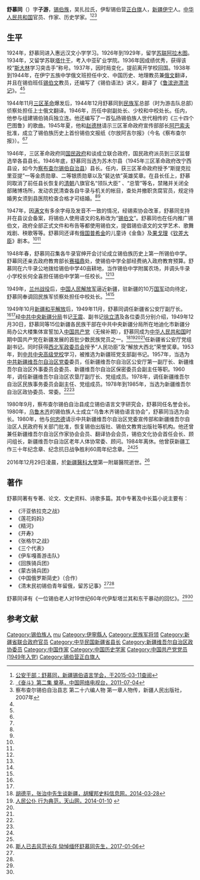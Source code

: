 '''舒慕同'''（{{bd|1915年|10月|2016年|12月29日|catIdx=Shu, Mutong}}）字'''子游'''，[[锡伯族|锡伯族]]，吴扎拉氏，伊犁锡伯营[[正白旗|正白旗]]人，[[新疆|新疆]][[伊宁|伊宁]]人。[[中华人民共和国|中华人民共和国]]官员、作家、历史学家。<ref name=gong>[http://www.xjsibe.com/rwk_content.asp?id=343 公安干部：舒慕同，新疆锡伯语言学会，于2015-03-11查阅]{{Dead link|date=2018年7月 |bot=InternetArchiveBot |fix-attempted=yes }}</ref><ref>[http://jishi.cntv.cn/fengdou/classpage/video/20110706/100977.shtml 《奋斗》第二集 奠基，中国网络电视台，2011-07-04]</ref><ref name=cha>察布查尔锡伯自治县志 第二十六编人物 第一章人物传，新疆人民出版社，2007年</ref>

==生平==
1924年，舒慕同进入惠远汉文小学学习。1926年到1929年，留学[[苏联|苏联]][[阿拉木图|阿拉木图]]。1934年，又留学苏联[[塔什干|塔什干]]，考入中亚矿业学院。1936年因成绩优秀，获得该校“[[斯大林|斯大林]]学习突击手”称号。1937年，因时局变化，提前离开学校回国。1938年到1944年，在伊宁五族中学俄文班担任中文、中国历史、地理教员兼[[俄文|俄文]]翻译，并且在锡伯班任[[锡伯文|锡伯文]]教员，还编写了《锡伯语法》讲义，翻译了《[[鲁滨逊漂流记|鲁滨逊漂流记]]》。<ref name=gong/><ref name=cha/>

1944年11月[[三区革命|三区革命]]爆发后，1944年12月舒慕同到[[民族军|民族军]]总部（时为游击队总部）侦察处担任上士俄文翻译。1946年，历任中尉副处长、少校和中校处长。任内，他参与组建锡伯骑兵独立连。他还编写了一首弘扬锡伯族人世代相传的《三十四个巴图鲁》的歌曲。1945年夏，他和[[赵德林_(锡伯族)|赵德林]]请示三区革命政府宣传部部长[[阿不都克里木·阿巴索夫|阿巴索夫]]批准，成立了锡伯族历史上首份锡伯文报纸《尔放阿吉尔报》（今名《察布查尔报》）。<ref name=gong/><ref name=cha/>

1946年，三区革命政府同[[国民政府|国民政府]]和谈成立联合政府，国民政府派员到三区监督选举各县县长。1946年底，舒慕同当选为苏木尔县（1945年三区革命政府改宁西县设，如今为[[察布查尔锡伯自治县|察布查尔锡伯自治县]]）县长。任内，获三区革命政府授予“斯提克拉里亚提”一等金质勋章、二等银质勋章以及“裴达依”英雄奖章。在县长任上，舒慕同取消了前任县长恢复的[[清朝|清朝]]八旗官名“领队大臣” 、“总管”等名，禁赌并关闭全部赌博场所，发动农民清查各自牛录与机关的帐目，查处并撤职贪腐官员，规定待婚男女须到县医院检查合格才可结婚。<ref name=gong/><ref name=cha/>

1947年，因[[满文|满文]]有多余字母及发音不一致的情况，经锡索协会改革，舒慕同支持并在县议会备案，将锡伯人使用语文的名称改为“[[锡伯文|锡伯文]]”。舒慕同也在任内推广锡伯文，政府全部正式文件和布告等都使用锡伯文，提倡锡伯语文的文学艺术、歌舞戏剧、秧歌等等。舒慕同还译有[[俄国|俄国]][[普希金|普希金]]的儿童诗《金鱼》及[[果戈理|果戈理]]《[[钦差大臣_(喜剧)|钦差大臣]]》剧本。<ref name=gong/><ref name=cha/>

1948年春，舒慕同召集各牛录官绅开会讨论成立锡伯族历史上第一所锡伯中学。舒幕同还亲去政府教育部长[[赛福鼎|赛福鼎]]处，使锡伯中学全部经费纳入政府教育预算。舒慕同在六牛录公地拨给锡伯中学40亩耕地，当作锡伯中学附属农场，并调头牛录小学校长何全喜担任锡伯中学第一任校长。<ref name=gong/><ref name=cha/>

1949年，[[兰州战役|兰州战役]]后，[[中国人民解放军|中国人民解放军]]逼近新疆，驻新疆的10万[[国军|国军]]动向待定，舒慕同奉调回民族军侦察处担任中校处长。<ref name=gong/><ref name=cha/>

1949年10月[[新疆和平解放|新疆和平解放]]后，1949年11月，舒慕同调任新疆省公安厅副厅长。<ref name=gong/><ref name=cha/>经[[中共中央新疆分局|中共中央新疆分局]]书记[[王震|王震]]、副书记[[徐立清|徐立清]]及各位委员分别介绍，1949年12月30日，舒慕同等15位新疆各民族干部在中共中央新疆分局所在地迪化市新疆分局办公大楼集体宣誓加入[[中国共产党|中国共产党]]（无候补期），舒慕同成为[[中华人民共和国|中华人民共和国]]时期中国共产党在新疆发展的首批少数民族党员之一。<ref>[http://www.hybsl.cn/zt/smnhy/ssssss1/2014-03-28/45521.html 胡德平，张治中先生谈新疆，胡耀邦史料信息网，2014-03-28]</ref><ref name=tsw>[http://news.ts.cn/content/2014-01/10/content_9182217.htm 人民公仆 行为典范，天山网，2014-01-10] {{webarchive|url=https://web.archive.org/web/20160304095223/http://news.ts.cn/content/2014-01/10/content_9182217.htm |date=2016-03-04 }}</ref><ref name=gong/><ref name=cha/>任新疆省公安厅党组副书记。同时获得[[西北军政委员会|西北军政委员会]]授予“人民功臣”及“解放大西北”荣誉奖章。1953年，到[[中共中央高级党校|中共中央高级党校]]学习，被推选为新疆班党支部副书记。1957年，当选为[[中共新疆维吾尔自治区党委|中共新疆维吾尔自治区党委]]委员，任新疆维吾尔自治区公安厅第一副厅长、新疆维吾尔自治区外事委员会委员、新疆维吾尔自治区保密委员会副主任等职。1960年，调任新疆维吾尔自治区农垦厅副厅长、党组成员。1978年，调任新疆维吾尔自治区民族事务委员会副主任、党组成员。1978年到1985年，当选为新疆维吾尔自治区政协委员、常委。<ref name=gong/><ref name=cha/>

1980年9月，察布查尔锡伯自治县成立锡伯语言文字研究会，舒慕同任名誉会长。1980年，[[乌鲁木齐|乌鲁木齐]]的锡伯族人士成立“乌鲁木齐锡伯语言协会”，舒慕同当选为会长。1980年，他与[[何忠德|何忠德]]请示中共新疆维吾尔自治区党委宣传部和新疆维吾尔自治区人民政府有关部门批准，恢复锡伯出版社、锡伯文教育出版社等机构。他还曾兼任新疆维吾尔自治区作家协会会员、翻译协会会员，锡伯文化协会首任会长、顾问组长，新疆维吾尔自治区老年人体协常委、顾问。1984年离休。他曾获新疆工作三十年纪念章、纪念抗日战争胜利60周年纪念章。<ref name=gong/><ref name=cha/>

2016年12月29日凌晨，於[[新疆醫科大學|新疆醫科大學]]第一附屬醫院逝世。<ref>[http://mini.eastday.com/a/170106131659282.html 斯人已去风范长存 恸悼缅怀舒慕同先生，2017-01-06]</ref>

==著作==
舒慕同著有专著、论文、文史资料、诗歌多篇。其中专著及中长篇小说主要有：
*《汗亚依拉克之战》
*《莲花妈妈》
*《精河》
*《开寿》
*《张格尔之战》
*《三个代表》
*《伊车嘎善游击队》
*《回族骑兵团》
*《蒙古骑兵团》
*《中国俄罗斯简史》（合作）
*《清末民初锡伯青年留俄，留苏记事》<ref name=gong/><ref name=cha/>

舒慕同译有《一位锡伯老人对19世纪60年代伊犁塔兰其和东干暴动的回忆》。<ref name=gong/><ref name=cha/>

==参考文献==
{{reflist}}

{{normdaten}}
{{DEFAULTSORT:shu mutong}}
[[Category:锡伯族人|Category:锡伯族人]]
[[Category:舒姓|mu]]
[[Category:伊寧縣人|Category:伊寧縣人]]
[[Category:民族军将领|Category:民族军将领]]
[[Category:新疆省联合政府官员|Category:新疆省联合政府官员]]
[[Category:中华民国新疆省县长|Category:中华民国新疆省县长]]
[[Category:新疆维吾尔自治区政协委员|Category:新疆维吾尔自治区政协委员]]
[[Category:中国作家|Category:中国作家]]
[[Category:中国历史学家|Category:中国历史学家]]
[[Category:中国共产党党员_(1949年入党)|Category:中国共产党党员 (1949年入党)]]
[[Category:锡伯营正白旗人|Category:锡伯营正白旗人]]